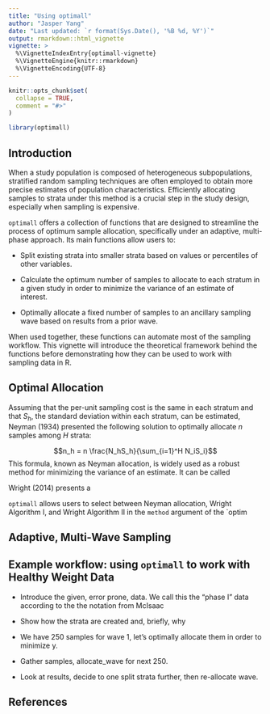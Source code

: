 ```yaml
---
title: "Using optimall"
author: "Jasper Yang"
date: "Last updated: `r format(Sys.Date(), '%B %d, %Y')`"
output: rmarkdown::html_vignette
vignette: >
  %\VignetteIndexEntry{optimall-vignette}
  %\VignetteEngine{knitr::rmarkdown}
  %\VignetteEncoding{UTF-8}
---
```


```r
knitr::opts_chunk$set(
  collapse = TRUE,
  comment = "#>"
)

library(optimall)
```


## Introduction

When a study population is composed of heterogeneous subpopulations, stratified random sampling techniques are often employed to obtain more precise estimates of population characteristics. Efficiently allocating samples to strata under this method is a crucial step in the study design, especially when sampling is expensive. 

`optimall` offers a collection of functions that are designed to streamline the process of optimum sample allocation, specifically under an adaptive, multi-phase approach. Its main functions allow users to:

* Split existing strata into smaller strata based on values or percentiles of other variables.

* Calculate the optimum number of samples to allocate to each stratum in a given study in order to minimize the variance of an estimate of interest. 

* Optimally allocate a fixed number of samples to an ancillary sampling wave based on results from a prior wave. 

When used together, these functions can automate most of the sampling workflow. This vignette will introduce the theoretical framework behind the functions before demonstrating how they can be used to work with sampling data in R.

## Optimal Allocation
Assuming that the per-unit sampling cost is the same in each stratum and that $S_h$, the standard deviation within each stratum, can be estimated, Neyman (1934) presented the following solution to optimally allocate $n$ samples among $H$ strata:  

$$n_h = n \frac{N_hS_h}{\sum_{i=1}^H N_iS_i}$$
This formula, known as Neyman allocation, is widely used as a robust method for minimizing the variance of an estimate. It can be called 

Wright (2014) presents a

`optimall` allows users to select between Neyman allocation, Wright Algorithm I, and Wright Algorithm II in the `method` argument of the `optim

## Adaptive, Multi-Wave Sampling


## Example workflow: using `optimall` to work with Healthy Weight Data
* Introduce the given, error prone, data. We call this the "phase I" data according to the the notation from McIsaac

* Show how the strata are created and, briefly, why

* We have 250 samples for wave 1, let's optimally allocate them in order to minimize y.

* Gather samples, allocate_wave for next 250.

* Look at results, decide to one split strata further, then re-allocate wave. 


## References
